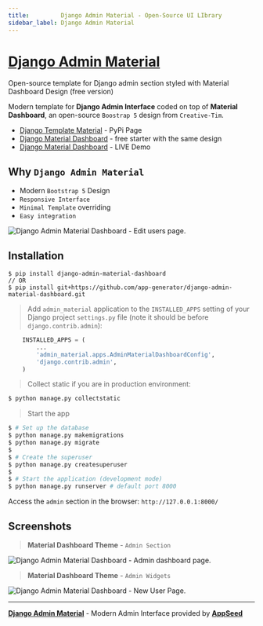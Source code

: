 ```yaml
---
title:         Django Admin Material - Open-Source UI LIbrary
sidebar_label: Django Admin Material
---
```


# [Django Admin Material](https://appseed.us/product/material-dashboard/django/)

<SubHeading> Open-source template for Django admin section styled with Material Dashboard Design (free version)</SubHeading>

Modern template for **Django Admin Interface** coded on top of **Material Dashboard**, an open-source `Boostrap 5` design from `Creative-Tim`.

- [Django Template Material](https://pypi.org/project/django-admin-material-dashboard/) - PyPi Page
- [Django Material Dashboard](https://appseed.us/product/material-dashboard/django/) - free starter with the same design
- [Django Material Dashboard](https://django-material-dashboard.appseed-srv1.com/) - LIVE Demo

## Why `Django Admin Material`

- Modern `Bootstrap 5` Design
- `Responsive Interface`
- `Minimal Template` overriding
- `Easy integration`

![Django Admin Material Dashboard - Edit users page.](https://user-images.githubusercontent.com/51070104/169301658-6cf27993-c451-4cd4-9ffa-2968b8981167.png)

## Installation

```
$ pip install django-admin-material-dashboard
// OR
$ pip install git+https://github.com/app-generator/django-admin-material-dashboard.git
```

> Add `admin_material` application to the `INSTALLED_APPS` setting of your Django project `settings.py` file (note it should be before `django.contrib.admin`):

```python
    INSTALLED_APPS = (
        ...
        'admin_material.apps.AdminMaterialDashboardConfig',
        'django.contrib.admin',
    )
```

> Collect static if you are in production environment:

```bash
$ python manage.py collectstatic
```

> Start the app

```bash
$ # Set up the database
$ python manage.py makemigrations
$ python manage.py migrate
$
$ # Create the superuser
$ python manage.py createsuperuser
$
$ # Start the application (development mode)
$ python manage.py runserver # default port 8000
```

Access the `admin` section in the browser: `http://127.0.0.1:8000/`

## Screenshots

> **Material Dashboard Theme** - `Admin Section`

![Django Admin Material Dashboard - Admin dashboard page.](https://user-images.githubusercontent.com/51070104/196743760-6e0e1930-8233-421c-ac53-d65c273b00dc.png)

> **Material Dashboard Theme** - `Admin Widgets`

![Django Admin Material Dashboard - New User Page.](https://user-images.githubusercontent.com/51070104/196743821-2e140dd8-fe15-4615-9e9f-0467900b1a1b.png)

---

[**Django Admin Material**](https://github.com/app-generator/django-admin-material-dashboard) - Modern Admin Interface provided by [**AppSeed**](https://appseed.us/)
